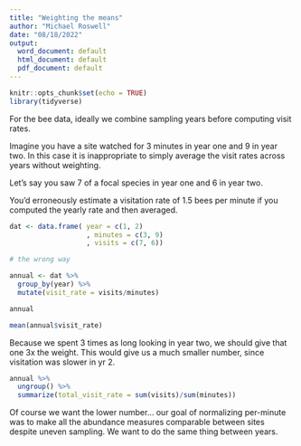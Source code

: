 ```yaml
---
title: "Weighting the means"
author: "Michael Roswell"
date: "08/18/2022"
output:
  word_document: default
  html_document: default
  pdf_document: default
---
```


```r
knitr::opts_chunk$set(echo = TRUE)
library(tidyverse)
```

For the bee data, ideally we combine sampling years before computing visit rates.

Imagine you have a site watched for 3 minutes in year one  and 9 in year two. In
this case it is inappropriate to simply average the visit rates across years
without weighting.

Let's say you saw 7 of a focal species in year one and 6 in year two. 

You'd erroneously estimate a visitation rate of 1.5 bees per minute if you
computed the yearly rate and then averaged.

```r
dat <- data.frame( year = c(1, 2)
                   , minutes = c(3, 9)
                   , visits = c(7, 6))

# the wrong way

annual <- dat %>% 
  group_by(year) %>% 
  mutate(visit_rate = visits/minutes)

annual

mean(annual$visit_rate)

```

Because we spent 3 times as long looking in year two, we should give that one 3x
the weight.
This would give us a much smaller number, since visitation was slower in yr 2. 

```r
annual %>% 
  ungroup() %>% 
  summarize(total_visit_rate = sum(visits)/sum(minutes))
```

Of course we want the lower number... our goal of normalizing per-minute was to
make all the abundance measures comparable between sites despite uneven sampling. 
We want to do the same thing between years. 